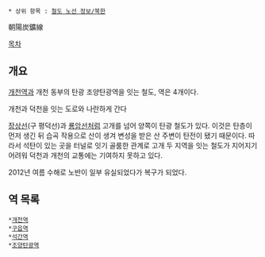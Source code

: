  * 상위 항목 : [[철도 노선 정보/북한]]

朝陽炭鑛線

[[목차]]
== 개요 ==
[[개천역]]과 개천 동부의 탄광 조양탄광역을 잇는 철도, 역은 4개이다.

개천과 덕천을 잇는 도로와 나란하게 간다

[[장상선]](구 평덕선)과 [[룡암선]]처럼 고개를 넘어 양쪽이 탄광 철도가 있다. 이것은 탄층이 먼저 생긴 뒤 습곡 작용으로 산이 생겨 변성을 받은 산 주변이 탄전이 됐기 때문이다. 따라서 석탄이 있는 곳을 터널로 잇기 골룸한 관계로 고개 두 지역을 잇는 철도가 지어지기 어려워 덕천과 개천의 교통에는 기여하지 못하고 있다.

2012년 여름 수해로 노반이 일부 유실되었다가 복구가 되었다.

== 역 목록 ==
 *[[개천역]]
 *[[구읍역]]
 *[[석간역]]
 *[[조양탄광역]] 

